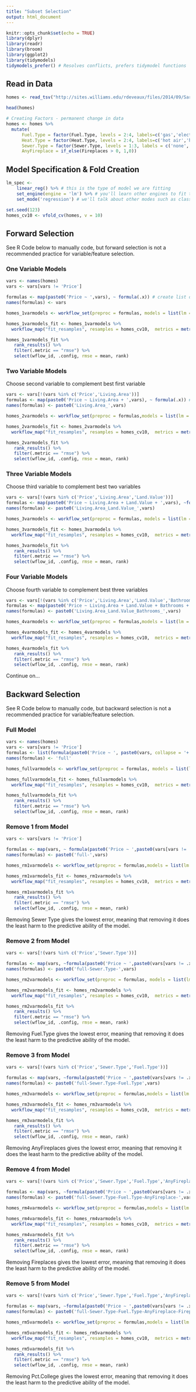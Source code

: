 ```yaml
---
title: "Subset Selection"
output: html_document
---
```


```r
knitr::opts_chunk$set(echo = TRUE)
library(dplyr)
library(readr)
library(broom)
library(ggplot2)
library(tidymodels) 
tidymodels_prefer() # Resolves conflicts, prefers tidymodel functions
```

## Read in Data

```r
homes <- read_tsv("http://sites.williams.edu/rdeveaux/files/2014/09/Saratoga.txt")

head(homes)

# Creating Factors - permanent change in data
homes <- homes %>%
  mutate(
      Fuel.Type = factor(Fuel.Type, levels = 2:4, labels=c('gas','electric','oil')),
      Heat.Type = factor(Heat.Type, levels = 2:4, labels=c('hot air','hot water/steam','electric')),
      Sewer.Type = factor(Sewer.Type, levels = 1:3, labels = c('none','septic','public/commercial')),
      AnyFireplace = if_else(Fireplaces > 0, 1,0))
```

## Model  Specification & Fold Creation

```r
lm_spec <- 
    linear_reg() %>% # this is the type of model we are fitting
    set_engine(engine = 'lm') %>% # you'll learn other engines to fit the model
    set_mode('regression') # we'll talk about other modes such as classification later

set.seed(123)
homes_cv10 <- vfold_cv(homes, v = 10)
```

## Forward Selection

See R Code below to manually code, but forward selection is not a recommended practice for variable/feature selection.

### One Variable Models

```r
vars <- names(homes)
vars <- vars[vars != 'Price']

formulas <- map(paste0('Price ~ ',vars), ~ formula(.x)) # create list of 1 variable formulas
names(formulas) <- vars

homes_1varmodels <- workflow_set(preproc = formulas, models = list(lm = lm_spec))

homes_1varmodels_fit <- homes_1varmodels %>%
  workflow_map("fit_resamples", resamples = homes_cv10,  metrics = metric_set(rmse, rsq))

homes_1varmodels_fit %>% 
   rank_results() %>% 
   filter(.metric == "rmse") %>% 
   select(wflow_id, .config, rmse = mean, rank)
```

### Two Variable Models

Choose second variable to complement best first variable

```r
vars <- vars[!(vars %in% c('Price','Living.Area'))]
formulas <- map(paste0('Price ~ Living.Area + ',vars), ~ formula(.x)) #create list of 2 variable formulas
names(formulas) <- paste0('Living.Area_',vars)

homes_2varmodels <- workflow_set(preproc = formulas,models = list(lm = lm_spec))

homes_2varmodels_fit <- homes_2varmodels %>%
  workflow_map("fit_resamples", resamples = homes_cv10,  metrics = metric_set(rmse,rsq))

homes_2varmodels_fit %>% 
   rank_results() %>% 
   filter(.metric == "rmse") %>% 
   select(wflow_id, .config, rmse = mean, rank)
```

### Three Variable Models

Choose third variable to complement best two variables

```r
vars <- vars[!(vars %in% c('Price','Living.Area','Land.Value'))]
formulas <- map(paste0('Price ~ Living.Area + Land.Value + ',vars), ~formula(.x)) #create list of 3 variable formulas
names(formulas) <- paste0('Living.Area_Land.Value_',vars)

homes_3varmodels <- workflow_set(preproc = formulas, models = list(lm = lm_spec))

homes_3varmodels_fit <- homes_3varmodels %>%
  workflow_map("fit_resamples", resamples = homes_cv10,  metrics = metric_set(rmse,rsq))

homes_3varmodels_fit %>% 
   rank_results() %>% 
   filter(.metric == "rmse") %>% 
   select(wflow_id, .config, rmse = mean, rank)
```

### Four Variable Models

Choose fourth variable to complement best three variables

```r
vars <- vars[!(vars %in% c('Price','Living.Area','Land.Value','Bathrooms'))]
formulas <- map(paste0('Price ~ Living.Area + Land.Value + Bathrooms +',vars), ~ formula(.x)) #create list of 4 variable formulas
names(formulas) <- paste0('Living.Area_Land.Value_Bathrooms_',vars)

homes_4varmodels <- workflow_set(preproc = formulas,models = list(lm = lm_spec))

homes_4varmodels_fit <- homes_4varmodels %>%
  workflow_map("fit_resamples", resamples = homes_cv10,  metrics = metric_set(rmse,rsq))

homes_4varmodels_fit %>% 
   rank_results() %>% 
   filter(.metric == "rmse") %>% 
   select(wflow_id, .config, rmse = mean, rank)
```

Continue on...


## Backward Selection

See R Code below to manually code, but backward selection is not a recommended practice for variable/feature selection.

### Full Model

```r
vars <- names(homes)
vars <- vars[vars != 'Price']
formulas <- list(formula(paste0('Price ~ ', paste0(vars, collapse = '+'))))
names(formulas) <- 'full'

homes_fullvarmodels <- workflow_set(preproc = formulas, models = list(lm = lm_spec))

homes_fullvarmodels_fit <- homes_fullvarmodels %>%
  workflow_map("fit_resamples", resamples = homes_cv10,  metrics = metric_set(rmse,rsq))

homes_fullvarmodels_fit %>% 
   rank_results() %>% 
   filter(.metric == "rmse") %>% 
   select(wflow_id, .config, rmse = mean, rank)
```

### Remove 1 from Model

```r
vars <- vars[vars != 'Price']

formulas <- map(vars, ~ formula(paste0('Price ~ ',paste0(vars[vars != .x], collapse = '+'))))
names(formulas) <- paste0('full-',vars)

homes_rm1varmodels <- workflow_set(preproc = formulas,models = list(lm = lm_spec))

homes_rm1varmodels_fit <- homes_rm1varmodels %>%
  workflow_map("fit_resamples", resamples = homes_cv10,  metrics = metric_set(rmse,rsq))

homes_rm1varmodels_fit %>% 
   rank_results() %>% 
   filter(.metric == "rmse") %>% 
   select(wflow_id, .config, rmse = mean, rank) 
```
Removing Sewer Type gives the lowest error, meaning that removing it does the least harm to the predictive ability of the model. 

### Remove 2 from Model


```r
vars <- vars[!(vars %in% c('Price','Sewer.Type'))]

formulas <- map(vars, ~formula(paste0('Price ~ ',paste0(vars[vars != .x], collapse = '+'))))
names(formulas) <- paste0('full-Sewer.Type-',vars)

homes_rm2varmodels <- workflow_set(preproc = formulas, models = list(lm = lm_spec))

homes_rm2varmodels_fit <- homes_rm2varmodels %>%
  workflow_map("fit_resamples", resamples = homes_cv10,  metrics = metric_set(rmse,rsq))

homes_rm2varmodels_fit %>% 
   rank_results() %>% 
   filter(.metric == "rmse") %>% 
   select(wflow_id, .config, rmse = mean, rank)
```

Removing Fuel.Type gives the lowest error, meaning that removing it does the least harm to the predictive ability of the model. 


### Remove 3 from Model


```r
vars <- vars[!(vars %in% c('Price','Sewer.Type','Fuel.Type'))]

formulas <- map(vars, ~formula(paste0('Price ~ ',paste0(vars[vars != .x], collapse = '+'))))
names(formulas) <- paste0('full-Sewer.Type-Fuel.Type',vars)

homes_rm3varmodels <- workflow_set(preproc = formulas,models = list(lm = lm_spec))

homes_rm3varmodels_fit <- homes_rm3varmodels %>%
  workflow_map("fit_resamples", resamples = homes_cv10,  metrics = metric_set(rmse,rsq))

homes_rm3varmodels_fit %>% 
   rank_results() %>% 
   filter(.metric == "rmse") %>% 
   select(wflow_id, .config, rmse = mean, rank)
```

Removing AnyFireplaces gives the lowest error, meaning that removing it does the least harm to the predictive ability of the model. 

### Remove 4 from Model


```r
vars <- vars[!(vars %in% c('Price','Sewer.Type','Fuel.Type','AnyFireplace'))]

formulas <- map(vars, ~formula(paste0('Price ~ ',paste0(vars[vars != .x], collapse = '+'))))
names(formulas) <- paste0('full-Sewer.Type-Fuel.Type-AnyFireplace-',vars)

homes_rm4varmodels <- workflow_set(preproc = formulas,models = list(lm = lm_spec))

homes_rm4varmodels_fit <- homes_rm4varmodels %>%
  workflow_map("fit_resamples", resamples = homes_cv10,  metrics = metric_set(rmse,rsq))

homes_rm4varmodels_fit %>% 
   rank_results() %>% 
   filter(.metric == "rmse") %>% 
   select(wflow_id, .config, rmse = mean, rank)
```
Removing Fireplaces gives the lowest error, meaning that removing it does the least harm to the predictive ability of the model. 

### Remove 5 from Model


```r
vars <- vars[!(vars %in% c('Price','Sewer.Type','Fuel.Type','AnyFireplace','Fireplaces'))]

formulas <- map(vars, ~formula(paste0('Price ~ ',paste0(vars[vars != .x], collapse = '+'))))
names(formulas) <- paste0('full-Sewer.Type-Fuel.Type-AnyFireplace-Fireplaces-',vars)

homes_rm5varmodels <- workflow_set(preproc = formulas,models = list(lm = lm_spec))

homes_rm5varmodels_fit <- homes_rm5varmodels %>%
  workflow_map("fit_resamples", resamples = homes_cv10,  metrics = metric_set(rmse,rsq))

homes_rm5varmodels_fit %>% 
   rank_results() %>% 
   filter(.metric == "rmse") %>% 
   select(wflow_id, .config, rmse = mean, rank)
```

Removing Pct.College gives the lowest error, meaning that removing it does the least harm to the predictive ability of the model. 